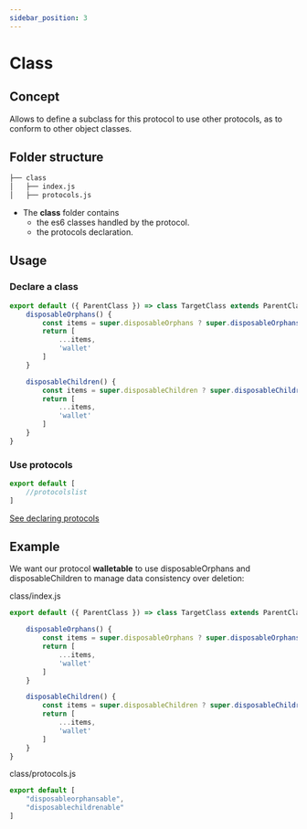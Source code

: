 ```yaml
---
sidebar_position: 3
---
```


# Class

## Concept
Allows to define a subclass for this protocol to use other protocols, as to conform to other object classes.

## Folder structure

```bash
├── class
│   ├── index.js
│   ├── protocols.js
```

- The **class** folder contains 
    - the es6 classes handled by the protocol.
    - the protocols declaration.

## Usage
### Declare a class

```js
export default ({ ParentClass }) => class TargetClass extends ParentClass {
    disposableOrphans() {
        const items = super.disposableOrphans ? super.disposableOrphans() : []
        return [
            ...items,
            'wallet'
        ]
    }

    disposableChildren() {
        const items = super.disposableChildren ? super.disposableChildren() : []
        return [
            ...items,
            'wallet'
        ]
    }
}
```
### Use protocols
```js
export default [
    //protocolslist 
]
```
[See declaring protocols](../use)

## Example
We want our protocol **walletable** to use disposableOrphans and disposableChildren to manage data consistency over deletion:

class/index.js
```js
export default ({ ParentClass }) => class TargetClass extends ParentClass {   

    disposableOrphans() {
        const items = super.disposableOrphans ? super.disposableOrphans() : []
        return [
            ...items,
            'wallet'
        ]
    }

    disposableChildren() {
        const items = super.disposableChildren ? super.disposableChildren() : []
        return [
            ...items,
            'wallet'
        ]
    }
}
``` 

class/protocols.js
```js
export default [
    "disposableorphansable",
    "disposablechildrenable"
]
``` 